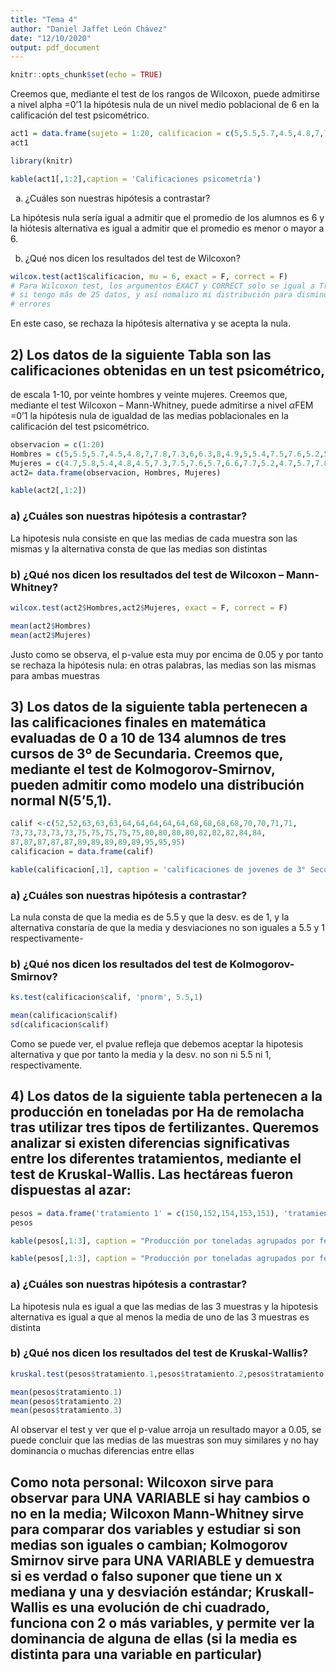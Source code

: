 ```yaml
---
title: "Tema 4"
author: "Daniel Jaffet León Chávez"
date: "12/10/2020"
output: pdf_document
---
```


```r
knitr::opts_chunk$set(echo = TRUE)
```

Creemos que, mediante el test de los rangos de Wilcoxon, 
puede admitirse a nivel alpha =0’1 la hipótesis nula de un nivel medio poblacional de 6 en la calificación del test psicométrico.

```r
act1 = data.frame(sujeto = 1:20, calificacion = c(5,5.5,5.7,4.5,4.8,7,7.8,7.3,6,6.3,8,4.9,5,5.4,7.5,7.6,5.2,5.6,6.1,6.9))
act1

library(knitr)
```

```r
kable(act1[,1:2],caption = 'Calificaciones psicometría')
```


a) ¿Cuáles son nuestras hipótesis a contrastar?

La hipótesis nula sería igual a admitir que el promedio de los alumnos es 6 y la hiótesis alternativa es igual a admitir que el promedio es menor o mayor a 6.


b) ¿Qué nos dicen los resultados del test de Wilcoxon?

```r
wilcox.test(act1$calificacion, mu = 6, exact = F, correct = F)
# Para Wilcoxon test, los argumentos EXACT y CORRECT solo se igual a True
# si tengo más de 25 datos, y así nomalizo mi distribución para disminuir
# errores
```
En este caso, se rechaza la hipótesis alternativa y se acepta la nula.

## 2) Los datos de la siguiente Tabla son las calificaciones obtenidas en un test psicométrico,
de escala 1-10, por veinte hombres y veinte mujeres. Creemos que, mediante el test Wilcoxon – Mann-Whitney,
puede admitirse a nivel $\alpha$FEM =0’1 la hipótesis nula de igualdad de las medias poblacionales en la calificación del test psicométrico.

```r
observacion = c(1:20)
Hombres = c(5,5.5,5.7,4.5,4.8,7,7.8,7.3,6,6.3,8,4.9,5,5.4,7.5,7.6,5.2,5.6,6.1,6.9)
Mujeres = c(4.7,5.8,5.4,4.8,4.5,7.3,7.5,7.6,5.7,6.6,7.7,5.2,4.7,5.7,7.8,7.3,5.5,5.3,6.4,6.6)
act2= data.frame(observacion, Hombres, Mujeres)
```

```r
kable(act2[,1:2])
```

### a) ¿Cuáles son nuestras hipótesis a contrastar?

La hipotesis nula consiste en que las medias de cada muestra son las mismas y la alternativa consta de que las medias son distintas



### b) ¿Qué nos dicen los resultados del test de Wilcoxon – Mann-Whitney?

```r
wilcox.test(act2$Hombres,act2$Mujeres, exact = F, correct = F)

mean(act2$Hombres)
mean(act2$Mujeres)


```

Justo como se observa, el p-value esta muy por encima de 0.05 y por tanto se rechaza 
la hipótesis nula: en otras palabras, las medias son las mismas para ambas muestras

## 3) Los datos de la siguiente tabla pertenecen a las calificaciones finales en matemática evaluadas de 0 a 10 de 134 alumnos de tres cursos de 3º de Secundaria. Creemos que, mediante el test de Kolmogorov-Smirnov, pueden admitir como modelo una distribución normal N(5’5,1).

```r
calif <-c(52,52,63,63,63,64,64,64,64,64,68,68,68,68,70,70,71,71,
73,73,73,73,73,75,75,75,75,75,80,80,80,80,82,82,82,84,84,
87,87,87,87,87,89,89,89,89,89,95,95,95)
calificacion = data.frame(calif)
```

```r
kable(calificacion[,1], caption = 'calificaciones de jovenes de 3° Secundaria')
```

### a) ¿Cuáles son nuestras hipótesis a contrastar?

La nula consta de que la media es de 5.5 y que la desv. es de 1, y la alternativa
constaría de que la media y desviaciones no son iguales a 5.5 y 1 respectivamente-

### b) ¿Qué nos dicen los resultados del test de Kolmogorov-Smirnov?

```r
ks.test(calificacion$calif, 'pnorm', 5.5,1)

mean(calificacion$calif)
sd(calificacion$calif)

```
Como se puede ver, el pvalue refleja que debemos aceptar la hipotesis alternativa
y que por tanto la media y la desv. no son ni 5.5 ni 1, respectivamente.

## 4) Los datos de la siguiente tabla pertenecen a la producción en toneladas por Ha de remolacha tras utilizar tres tipos de fertilizantes. Queremos analizar si existen diferencias significativas entre los diferentes tratamientos, mediante el test de Kruskal-Wallis. Las hectáreas fueron dispuestas al azar:

```r

pesos = data.frame('tratamiento 1' = c(150,152,154,153,151), 'tratamiento 2' = c(156,160,158,157,159), 'tratamiento 3' = c(145,144,149,148,147))
pesos

kable(pesos[,1:3], caption = "Producción por toneladas agrupados por fertilizante")
```

```r
kable(pesos[,1:3], caption = "Producción por toneladas agrupados por fertilizante")
```


### a) ¿Cuáles son nuestras hipótesis a contrastar?

La hipotesis nula es igual a que las medias de las 3 muestras y la hipotesis 
alternativa es igual a que al menos la media de uno de las 3 muestras es distinta

### b) ¿Qué nos dicen los resultados del test de Kruskal-Wallis?

```r
kruskal.test(pesos$tratamiento.1,pesos$tratamiento.2,pesos$tratamiento.3)

mean(pesos$tratamiento.1)
mean(pesos$tratamiento.2)
mean(pesos$tratamiento.3)
```
Al observar el test y ver que el p-value arroja un resultado mayor a 0.05, se puede
concluir que las medias de las muestras son muy similares y no hay dominancia o muchas diferencias entre ellas


## Como nota personal: Wilcoxon sirve para observar para UNA VARIABLE si hay cambios o no en la media; Wilcoxon Mann-Whitney sirve para comparar dos variables y estudiar si son medias son iguales o cambian; Kolmogorov Smirnov sirve para UNA VARIABLE y demuestra si es verdad o falso suponer que tiene un x mediana y una y desviación estándar; Kruskall-Wallis es una evolución de chi cuadrado, funciona con 2 o más variables, y permite ver la dominancia de alguna de ellas (si la media es distinta para una variable en particular)

